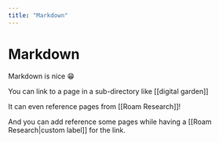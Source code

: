 ```yaml
---
title: "Markdown"
---
```


# Markdown

Markdown is nice 😁

You can link to a page in a sub-directory like [[digital garden]]

It can even reference pages from [[Roam Research]]!

And you can add reference some pages while having a [[Roam Research|custom label]] for the link.
